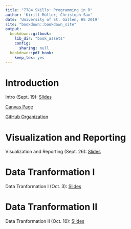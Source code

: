 ```yaml
---
title: "7784 Skills: Programming in R"
author: 'Kirill Müller, Christoph Sax'
date: 'University of St. Gallen, HS 2019'
site: "bookdown::bookdown_site"
output:
  bookdown::gitbook:
    lib_dir: "book_assets"
    config:
      sharing: null
  bookdown::pdf_book:
    keep_tex: yes
---
```




# Introduction

Intro (Sept. 19): [Slides](01-intro.html)

[Canvas Page](https://learning.unisg.ch/courses/4447)

[GitHub Organization](https://github.com/unisg-progr-19/)



# Visualization and Reporting

Visualization and Reporting (Sept. 26): [Slides](02-visualization.html)


# Data Tranformation I

Data Tranformation I (Oct. 3): [Slides](03-transformation-1.html)

# Data Tranformation II

Data Tranformation II (Oct. 10): [Slides](04-transformation-2.html)


